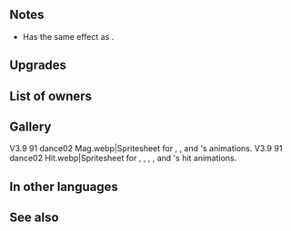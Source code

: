 {{SkillPage Tabs}}{{Weapon Infobox
|tagid=SID_銀のゴブレット＋
|weaponType=Blue Tome
|weaponName=Silver Goblet+
|might=12
|range=2
|effect=Grants Def/Res+4 to allies within 2 spaces during combat against bow, dagger, magic, or staff foes.
|cost=300
|exclusive=0
|statModifiers=0,12,0,0,0
|refinePaths=default
|refineSP=350
|refineMedals=500
|refineStones=50
|properties=
}}
==Notes==
*Has the same effect as {{St|Distant Guard 3}}.{{Combat boosts}}{{AlliesCombatEffect|effect=combat boost}}
==Upgrades==
{{Weapon Upgrade List}}
==List of owners==
{{Skill Hero List}}
==Gallery==
<gallery>
V3.9 91 dance02 Mag.webp|Spritesheet for {{St|Mögþrasir}}, {{St|Vafþrúðnir}}, and {{PAGENAME}}'s animations.
V3.9 91 dance02 Hit.webp|Spritesheet for {{St|Mögþrasir}}, {{St|Vafþrúðnir}}, {{St|Verðandi}}, {{St|Fiddlestick Bow+}}, and {{PAGENAME}}'s hit animations.
</gallery>
==In other languages==
{{OtherLanguages
|japanese=銀のゴブレット＋
|german=Silberkelch+
|spanishEU=Cáliz plata +
|spanishLA=Cáliz plata +
|french=Coupe d'argent +
|italian=Calice argenteo+
|chineseTW=銀製高腳杯＋
|portuguese=Cálice de prata +
}}
==See also==
{{See also skills|cond=Description LIKE '%grants Def/Res+4 to allies within 2 spaces during combat against%foes%' AND Description NOT LIKE '%grants%unit%' OR Description LIKE '%allies within 2 spaces gain%Def/Res+4%'|columns=3}}
{{Weapons Navbox}}